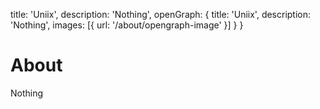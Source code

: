 
  title: 'Uniix',
  description: 'Nothing',
  openGraph: {
    title: 'Uniix',
    description: 'Nothing',
    images: [{ url: '/about/opengraph-image' }]
  }
}

# About

Nothing
